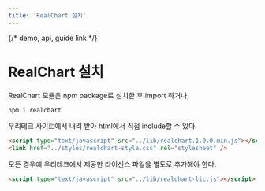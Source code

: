 ```yaml
---
title: 'RealChart 설치'
---
```


{/* demo, api, guide link */}

# RealChart 설치

RealChart 모듈은 npm package로 설치한 후 import 하거나,

```sh npm2yarn
npm i realchart
```

우리테크 사이트에서 내려 받아 html에서 직접 include할 수 있다.

```html
<script type="text/javascript" src="../lib/realchart.1.0.0.min.js"></script>
<link href="../styles/realchart-style.css" rel="stylesheet" />
```

모든 경우에 우리테크에서 제공한 라이선스 파일을 별도로 추가해야 한다.

```html
<script type="text/javascript" src="../lib/realchart-lic.js"></script>
```
